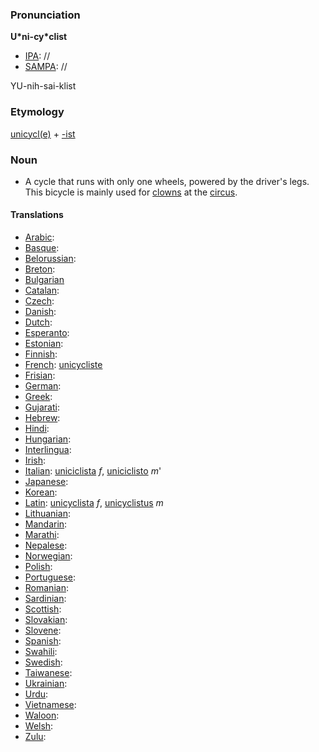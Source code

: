 ===Pronunciation===

'''U*ni-cy*clist'''
*[[IPA]]: //
*[[SAMPA]]: //
YU-nih-sai-klist
===Etymology===

[[unicycle|unicycl(e)]] + [[-ist]]

=== Noun ===

*A cycle that runs with only one wheels, powered by the driver's legs. This bicycle is mainly used for [[clown]]s at the [[circus]].
====Translations====

*[[Arabic]]:
*[[Basque]]:
*[[Belorussian]]:
*[[Breton]]:
*[[Bulgarian]]
*[[Catalan]]:
*[[Czech]]:
*[[Danish]]:
*[[Dutch]]:
*[[Esperanto]]:
*[[Estonian]]:
*[[Finnish]]:
*[[French]]: [[unicycliste]]
*[[Frisian]]:
*[[German]]:
*[[Greek]]:
*[[Gujarati]]:
*[[Hebrew]]:
*[[Hindi]]:
*[[Hungarian]]: 
*[[Interlingua]]:
*[[Irish]]:
*[[Italian]]: [[uniciclista]] ''f'', [[uniciclisto]] ''m'''
*[[Japanese]]:
*[[Korean]]:
*[[Latin]]: [[unicyclista]] ''f'', [[unicyclistus]] ''m''
*[[Lithuanian]]:
*[[Mandarin]]:
*[[Marathi]]:
*[[Nepalese]]:
*[[Norwegian]]:
*[[Polish]]:
*[[Portuguese]]:
*[[Romanian]]:
*[[Sardinian]]:
*[[Scottish]]:
*[[Slovakian]]:
*[[Slovene]]:
*[[Spanish]]:
*[[Swahili]]:
*[[Swedish]]:
*[[Taiwanese]]:
*[[Ukrainian]]:
*[[Urdu]]:
*[[Vietnamese]]:
*[[Waloon]]:
*[[Welsh]]:
*[[Zulu]]:
